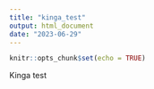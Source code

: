 ```yaml
---
title: "kinga_test"
output: html_document
date: "2023-06-29"
---
```


```r
knitr::opts_chunk$set(echo = TRUE)
```

Kinga test 